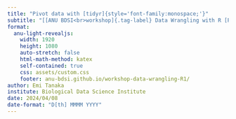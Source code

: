```yaml
---
title: "Pivot data with [tidyr]{style='font-family:monospace;'}"
subtitle: "[[ANU BDSI<br>workshop]{.tag-label} Data Wrangling with R [Part 1]{.part-label}]{.tag-workshop}"
format:
  anu-light-revealjs:
    width: 1920
    height: 1080
    auto-stretch: false
    html-math-method: katex
    self-contained: true
    css: assets/custom.css
    footer: anu-bdsi.github.io/workshop-data-wrangling-R1/
author: Emi Tanaka
institute: Biological Data Science Institute
date: 2024/04/08
date-format: "D[th] MMMM YYYY"
---
```


